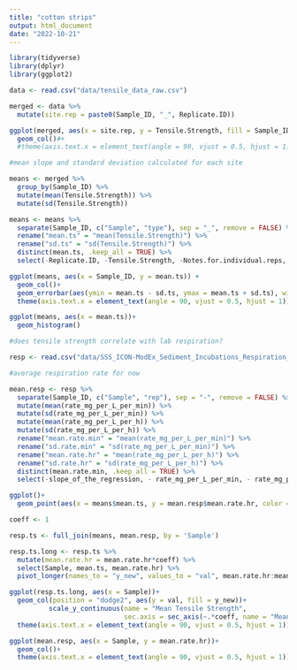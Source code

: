 ```yaml
---
title: "cotton strips"
output: html_document
date: "2022-10-21"
---
```

```r
library(tidyverse)
library(dplyr)
library(ggplot2)

```

```r
data <- read.csv("data/tensile_data_raw.csv")

merged <- data %>% 
  mutate(site.rep = paste0(Sample_ID, "_", Replicate.ID))

```

```r
ggplot(merged, aes(x = site.rep, y = Tensile.Strength, fill = Sample_ID))+
  geom_col()#+
  #theme(axis.text.x = element_text(angle = 90, vjust = 0.5, hjust = 1))

```

```r

#mean slope and standard deviation calculated for each site

means <- merged %>% 
  group_by(Sample_ID) %>% 
  mutate(mean(Tensile.Strength)) %>% 
  mutate(sd(Tensile.Strength))

means <- means %>%
  separate(Sample_ID, c("Sample", "type"), sep = "_", remove = FALSE) %>%
  rename("mean.ts" = "mean(Tensile.Strength)") %>% 
  rename("sd.ts" = "sd(Tensile.Strength)") %>% 
  distinct(mean.ts, .keep_all = TRUE) %>% 
  select(-Replicate.ID, -Tensile.Strength, -Notes.for.individual.reps, - Notes.for.group.of.4, - site.rep)

```

```r

ggplot(means, aes(x = Sample_ID, y = mean.ts)) +
  geom_col()+
  geom_errorbar(aes(ymin = mean.ts - sd.ts, ymax = mean.ts + sd.ts), width = 0.2)+
  theme(axis.text.x = element_text(angle = 90, vjust = 0.5, hjust = 1))

ggplot(means, aes(x = mean.ts))+
  geom_histogram()

```

```r
#does tensile strength correlate with lab respiration?

resp <- read.csv("data/SSS_ICON-ModEx_Sediment_Incubations_Respiration_Rates_merged_by_gara009_on_2022-08-19.csv")

#average respiration rate for now

mean.resp <- resp %>% 
  separate(Sample_ID, c("Sample", "rep"), sep = "-", remove = FALSE) %>%   group_by(Sample) %>% 
  mutate(mean(rate_mg_per_L_per_min)) %>% 
  mutate(sd(rate_mg_per_L_per_min)) %>% 
  mutate(mean(rate_mg_per_L_per_h)) %>% 
  mutate(sd(rate_mg_per_L_per_h)) %>% 
  rename("mean.rate.min" = "mean(rate_mg_per_L_per_min)") %>% 
  rename("sd.rate.min" = "sd(rate_mg_per_L_per_min)") %>% 
  rename("mean.rate.hr" = "mean(rate_mg_per_L_per_h)") %>% 
  rename("sd.rate.hr" = "sd(rate_mg_per_L_per_h)") %>% 
  distinct(mean.rate.min, .keep_all = TRUE) %>% 
  select(-slope_of_the_regression, - rate_mg_per_L_per_min, - rate_mg_per_L_per_h, -R_squared, - R_squared_adj, -p_value, -total_incubation_time_min, -number_of_points, -Sample_ID, -rep)

```

```r

ggplot()+
  geom_point(aes(x = means$mean.ts, y = mean.resp$mean.rate.hr, color = means$Sample))

```
```r
coeff <- 1

resp.ts <- full_join(means, mean.resp, by = 'Sample')

resp.ts.long <- resp.ts %>% 
  mutate(mean.rate.hr = mean.rate.hr*coeff) %>% 
  select(Sample, mean.ts, mean.rate.hr) %>% 
  pivot_longer(names_to = "y_new", values_to = "val", mean.rate.hr:mean.ts)

ggplot(resp.ts.long, aes(x = Sample))+
  geom_col(position = "dodge2", aes(y = val, fill = y_new))+
          scale_y_continuous(name = "Mean Tensile Strength", 
                             sec.axis = sec_axis(~.*coeff, name = "Mean Resp per Hour"))+
  theme(axis.text.x = element_text(angle = 90, vjust = 0.5, hjust = 1))

ggplot(mean.resp, aes(x = Sample, y = mean.rate.hr))+
  geom_col()+
  theme(axis.text.x = element_text(angle = 90, vjust = 0.5, hjust = 1))
```

